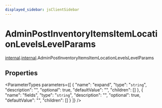 ```yaml
---
displayed_sidebar: jsClientSidebar
---
```



# AdminPostInventoryItemsItemLocationLevelsLevelParams

[internal](../../admin_discounts/modules/admin_discounts.internal.mdx).[internal](../modules/admin_discounts.internal.internal.mdx).AdminPostInventoryItemsItemLocationLevelsLevelParams

## Properties

<ParameterTypes parameters={[
  {
    "name": "expand",
    "type": "`string`",
    "description": "",
    "optional": true,
    "defaultValue": "",
    "children": []
  },
  {
    "name": "fields",
    "type": "`string`",
    "description": "",
    "optional": true,
    "defaultValue": "",
    "children": []
  }
]} />
